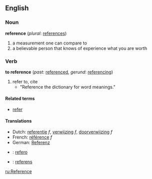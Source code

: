 ==English==
===Noun===
'''reference''' (''plural'': [[references]])

# a measurement one can compare to
# a believable person that knows of experience what you are worth

===Verb===
'''to reference''' (''past'': [[referenced]], ''gerund'': [[referencing]])
#refer to, cite
#*"Reference the dictionary for word meanings."

====Related terms====
*[[refer]]

====Translations====
*Dutch: [[referentie]] ''f'', [[verwijzing]] ''f'', [[doorverwijzing]] ''f''
*French: [[référence]] ''f''
*German: [[Referenz]]
* {{io}} : [[refero]]
* {{sv}} : [[referens]]

[[ru:Reference]]